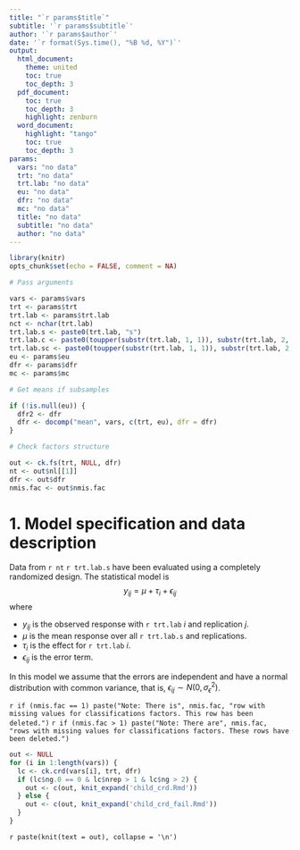 ```yaml
---
title: "`r params$title`"
subtitle: '`r params$subtitle`'
author: '`r params$author`'
date: '`r format(Sys.time(), "%B %d, %Y")`'
output: 
  html_document:
    theme: united
    toc: true
    toc_depth: 3
  pdf_document:
    toc: true
    toc_depth: 3
    highlight: zenburn
  word_document:
    highlight: "tango"
    toc: true
    toc_depth: 3
params: 
  vars: "no data"
  trt: "no data"
  trt.lab: "no data"
  eu: "no data"
  dfr: "no data"
  mc: "no data"
  title: "no data"
  subtitle: "no data"
  author: "no data"
---
```


```r
library(knitr)
opts_chunk$set(echo = FALSE, comment = NA)
```

```r
# Pass arguments

vars <- params$vars
trt <- params$trt
trt.lab <- params$trt.lab
nct <- nchar(trt.lab)
trt.lab.s <- paste0(trt.lab, "s")
trt.lab.c <- paste0(toupper(substr(trt.lab, 1, 1)), substr(trt.lab, 2, nct))
trt.lab.sc <- paste0(toupper(substr(trt.lab, 1, 1)), substr(trt.lab, 2, nct), "s")
eu <- params$eu
dfr <- params$dfr
mc <- params$mc

# Get means if subsamples

if (!is.null(eu)) {
  dfr2 <- dfr
  dfr <- docomp("mean", vars, c(trt, eu), dfr = dfr)
}

# Check factors structure

out <- ck.fs(trt, NULL, dfr)
nt <- out$nl[[1]]
dfr <- out$dfr
nmis.fac <- out$nmis.fac
```

# 1. Model specification and data description

Data from `r nt` `r trt.lab.s` have been evaluated using a completely randomized design. The statistical model is
$$
y_{ij} = \mu + \tau_i + \epsilon_{ij}
$$
where

* $y_{ij}$ is the observed response with `r trt.lab` $i$ and replication $j$.
* $\mu$ is the mean response over all `r trt.lab.s` and replications.
* $\tau_i$ is the effect for `r trt.lab` $i$.
* $\epsilon_{ij}$ is the error term.

In this model we assume that the errors are independent and have a normal distribution with common variance, that is, $\epsilon_{ij} \sim N(0,\sigma_{\epsilon}^2)$.

`r if (nmis.fac == 1) paste("Note: There is", nmis.fac, "row with missing values for classifications factors. This row has been deleted.")`
`r if (nmis.fac > 1) paste("Note: There are", nmis.fac, "rows with missing values for classifications factors. These rows have been deleted.")`


```r
out <- NULL
for (i in 1:length(vars)) {
  lc <- ck.crd(vars[i], trt, dfr)
  if (lc$ng.0 == 0 & lc$nrep > 1 & lc$ng > 2) {
    out <- c(out, knit_expand('child_crd.Rmd'))
  } else {
    out <- c(out, knit_expand('child_crd_fail.Rmd'))
  }
}
```

`r paste(knit(text = out), collapse = '\n')`

